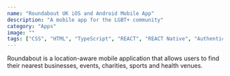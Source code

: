 ```yaml
---
name: "Roundabout UK iOS and Android Mobile App"
description: "A mobile app for the LGBT+ community"
category: "Apps"
image: ""
tags: ["CSS", "HTML", "TypeScript", "REACT", "REACT Native", "Authenticaton", "Supabase"]
---
```


Roundabout is a location-aware mobile application that allows users to find their nearest businesses, events, charities, sports and health venues.